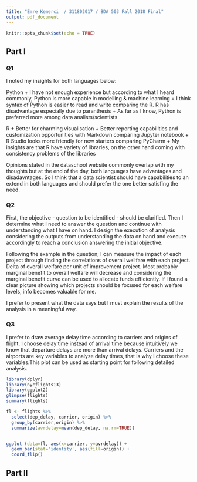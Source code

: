 ```yaml
---
title: "Emre Kemerci  / 311802017 / BDA 503 Fall 2018 Final"
output: pdf_document
---
```


```r
knitr::opts_chunk$set(echo = TRUE)
```

## Part I

### Q1

I noted my insights for both languages below: 

Python
+ I have not enough experience but according to what I heard commonly, Python is more capable in modelling & machine learning
+ I think syntax of Python is easier to read and write comparing the R.  R has disadvantage especially due to paranthesis 
+ As far as I know, Python is preferred more among data analists/scientists

R
+ Better for charming visualisation
+ Better reporting capabilities and customization opportunities with Markdown comparing Jupyter notebook
+ R Studio looks more friendly for new starters comparing PyCharm
+ My insights are that R have variety of libraries, on the other hand coming with consistency problems of the libraries

Opinions stated in the dataschool website commonly overlap with my thoughts but at the end of the day, both languages have advantages and disadavntages. So I think that a data scientist should have capabilities to an extend in both languages and should prefer the one better satisfing the need. 

### Q2

First, the objective - question to be identified - should be clarified. Then I determine what I need to answer the question and continue with understanding what I have on hand. I design the execution of analysis considering the outputs from understanding the data on hand and execute accordingly to reach a conclusion answering the initial objective.

Following the example in the question; I can measure the impact of each project through finding the correlations of overall wellfare with each project. Delta of overall welfare per unit of improvement project. Most probably marginal benefit to overall welfare will decrease and considering the marginal benefit curve can be used to allocate funds efficiently. If I found a clear picture showing which projects should be focused for each welfare levels, info becomes valuable for me. 

I prefer to present what the data says but I must explain the results of the analysis in a meaningful way.

### Q3

I prefer to draw average delay time according to carriers and origins of flight. I choose delay time instead of arrival time because intuitively we know that departure delays  are more than arrival delays. Carriers and the airports are key variables to analyze delay times, that is why I choose these variables.This plot can be used as starting point for following detailed analysis.


```r
library(dplyr)
library(nycflights13)
library(ggplot2)
glimpse(flights)
summary(flights)
```

```r
fl <- flights %>% 
  select(dep_delay, carrier, origin) %>%
  group_by(carrier,origin) %>% 
  summarize(avrdelay=mean(dep_delay, na.rm=TRUE))


ggplot (data=fl, aes(x=carrier, y=avrdelay)) +
  geom_bar(stat='identity', aes(fill=origin)) +
  coord_flip()
```

## Part II



